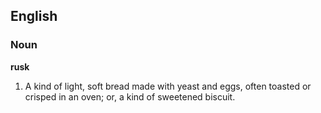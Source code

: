 ==English==

===Noun===

'''rusk'''

#A kind of light, soft bread made with yeast and eggs, often toasted or crisped in an oven; or, a kind of sweetened biscuit.